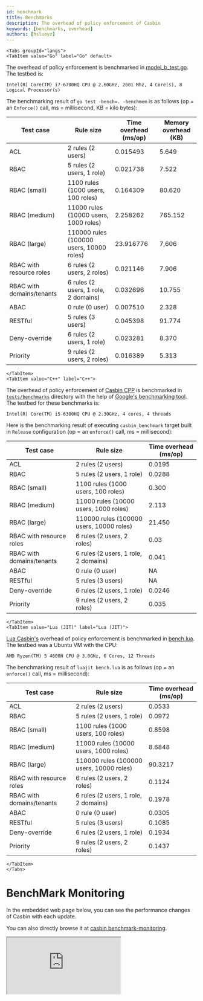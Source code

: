 ```yaml
---
id: benchmark
title: Benchmarks
description: The overhead of policy enforcement of Casbin
keywords: [benchmarks, overhead]
authors: [hsluoyz]
---
```




```mdx-code-block
<Tabs groupId="langs">
<TabItem value="Go" label="Go" default>
```

The overhead of policy enforcement is benchmarked in [model_b_test.go](https://github.com/casbin/casbin/blob/master/model_b_test.go). The testbed is:

```
Intel(R) Core(TM) i7-6700HQ CPU @ 2.60GHz, 2601 Mhz, 4 Core(s), 8 Logical Processor(s)
```

The benchmarking result of ``go test -bench=. -benchmem`` is as follows (op = an ``Enforce()`` call, ms = millisecond, KB = kilo bytes):

| Test case                 | Rule size                                | Time overhead (ms/op) | Memory overhead (KB) |
|---------------------------|------------------------------------------|-----------------------|----------------------|
| ACL                       | 2 rules (2 users)                        | 0.015493              | 5.649                |
| RBAC                      | 5 rules (2 users, 1 role)                | 0.021738              | 7.522                |
| RBAC (small)              | 1100 rules (1000 users, 100 roles)       | 0.164309              | 80.620               |
| RBAC (medium)             | 11000 rules (10000 users, 1000 roles)    | 2.258262              | 765.152              |
| RBAC (large)              | 110000 rules (100000 users, 10000 roles) | 23.916776             | 7,606                |
| RBAC with resource roles  | 6 rules (2 users, 2 roles)               | 0.021146              | 7.906                |
| RBAC with domains/tenants | 6 rules (2 users, 1 role, 2 domains)     | 0.032696              | 10.755               |
| ABAC                      | 0 rule (0 user)                          | 0.007510              | 2.328                |
| RESTful                   | 5 rules (3 users)                        | 0.045398              | 91.774               |
| Deny-override             | 6 rules (2 users, 1 role)                | 0.023281              | 8.370                |
| Priority                  | 9 rules (2 users, 2 roles)               | 0.016389              | 5.313                |

```mdx-code-block
</TabItem>
<TabItem value="C++" label="C++">
```

The overhead of policy enforcement of [Casbin CPP](https://github.com/casbin/casbin-cpp) is benchmarked in
[`tests/benchmarks`](https://github.com/casbin/casbin-cpp/tree/master/tests/benchmarks) directory with the help of
[Google's benchmarking tool](https://github.com/google/benchmark). The testbed for these benchmarks is:

```
Intel(R) Core(TM) i5-6300HQ CPU @ 2.30GHz, 4 cores, 4 threads
```

Here is the benchmarking result of executing `casbin_benchmark` target built in `Release` configuration (op = an `enforce()` call, ms = millisecond):

| Test case                 | Rule size                                | Time overhead (ms/op) |
|---------------------------|------------------------------------------|-----------------------|
| ACL                       | 2 rules (2 users)                        | 0.0195                |
| RBAC                      | 5 rules (2 users, 1 role)                | 0.0288                |
| RBAC (small)              | 1100 rules (1000 users, 100 roles)       | 0.300                 |
| RBAC (medium)             | 11000 rules (10000 users, 1000 roles)    | 2.113                 |
| RBAC (large)              | 110000 rules (100000 users, 10000 roles) | 21.450                |
| RBAC with resource roles  | 6 rules (2 users, 2 roles)               | 0.03                  |
| RBAC with domains/tenants | 6 rules (2 users, 1 role, 2 domains)     | 0.041                 |
| ABAC                      | 0 rule (0 user)                          | NA                    |
| RESTful                   | 5 rules (3 users)                        | NA                    |
| Deny-override             | 6 rules (2 users, 1 role)                | 0.0246                |
| Priority                  | 9 rules (2 users, 2 roles)               | 0.035                 |

```mdx-code-block
</TabItem>
<TabItem value="Lua (JIT)" label="Lua (JIT)">
```

[Lua Casbin's](https://github.com/casbin/lua-casbin) overhead of policy enforcement is benchmarked in [bench.lua](https://github.com/casbin/lua-casbin/blob/master/bench.lua). The testbed was a Ubuntu VM with the CPU:

```
AMD Ryzen(TM) 5 4600H CPU @ 3.0GHz, 6 Cores, 12 Threads
```

The benchmarking result of ``luajit bench.lua`` is as follows (op = an ``enforce()`` call, ms = millisecond):

| Test case                 | Rule size                                | Time overhead (ms/op) |
|---------------------------|------------------------------------------|-----------------------|
| ACL                       | 2 rules (2 users)                        | 0.0533                |
| RBAC                      | 5 rules (2 users, 1 role)                | 0.0972                |
| RBAC (small)              | 1100 rules (1000 users, 100 roles)       | 0.8598                |
| RBAC (medium)             | 11000 rules (10000 users, 1000 roles)    | 8.6848                |
| RBAC (large)              | 110000 rules (100000 users, 10000 roles) | 90.3217               |
| RBAC with resource roles  | 6 rules (2 users, 2 roles)               | 0.1124                |
| RBAC with domains/tenants | 6 rules (2 users, 1 role, 2 domains)     | 0.1978                |
| ABAC                      | 0 rule (0 user)                          | 0.0305                |
| RESTful                   | 5 rules (3 users)                        | 0.1085                |
| Deny-override             | 6 rules (2 users, 1 role)                | 0.1934                |
| Priority                  | 9 rules (2 users, 2 roles)               | 0.1437                |

```mdx-code-block
</TabItem>
</Tabs>
```

# BenchMark Monitoring

In the embedded web page below, you can see the performance changes of Casbin with each update.

You can also directly browse it at [casbin benchmark-monitoring](https://v1.casbin.org/casbin/benchmark-monitoring).

<div
    style={{margin:'(0 auto)', transform:'scale(0.85)', width:'1000px', boxShadow:'0 0 50px grey', borderRadius:'20px'}}>
    <iframe
        src="https://v1.casbin.org/casbin/benchmark-monitoring"
        style={{width: '1000px', height: '700px', borderRadius: '20px'}}
    >
    </iframe>
</div>